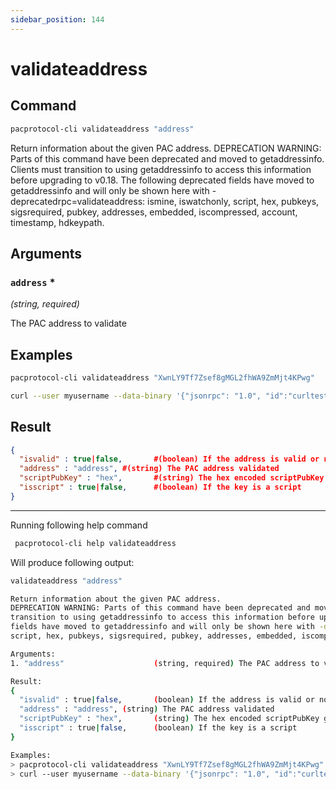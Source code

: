 ```yaml
---
sidebar_position: 144
---
```


# validateaddress
## Command

```bash
pacprotocol-cli validateaddress "address"
```

Return information about the given PAC address.
DEPRECATION WARNING: Parts of this command have been deprecated and moved to getaddressinfo. Clients must
transition to using getaddressinfo to access this information before upgrading to v0.18. The following deprecated
fields have moved to getaddressinfo and will only be shown here with -deprecatedrpc=validateaddress: ismine, iswatchonly,
script, hex, pubkeys, sigsrequired, pubkey, addresses, embedded, iscompressed, account, timestamp, hdkeypath.



## Arguments

### `address` <span class='asterisk'>*</span>
*(string, required)*

The PAC address to validate


## Examples
```bash
pacprotocol-cli validateaddress "XwnLY9Tf7Zsef8gMGL2fhWA9ZmMjt4KPwg"
```

```bash
curl --user myusername --data-binary '{"jsonrpc": "1.0", "id":"curltest", "method": "validateaddress", "params": ["XwnLY9Tf7Zsef8gMGL2fhWA9ZmMjt4KPwg"] }' -H 'content-type: text/plain;' http://127.0.0.1:1111/
```
## Result
```json
{
  "isvalid" : true|false,       #(boolean) If the address is valid or not. If not, this is the only property returned.
  "address" : "address", #(string) The PAC address validated
  "scriptPubKey" : "hex",       #(string) The hex encoded scriptPubKey generated by the address
  "isscript" : true|false,      #(boolean) If the key is a script
}
```


___

Running following help command
```bash
 pacprotocol-cli help validateaddress
```
Will produce following output:


```bash
validateaddress "address"

Return information about the given PAC address.
DEPRECATION WARNING: Parts of this command have been deprecated and moved to getaddressinfo. Clients must
transition to using getaddressinfo to access this information before upgrading to v0.18. The following deprecated
fields have moved to getaddressinfo and will only be shown here with -deprecatedrpc=validateaddress: ismine, iswatchonly,
script, hex, pubkeys, sigsrequired, pubkey, addresses, embedded, iscompressed, account, timestamp, hdkeypath.

Arguments:
1. "address"                    (string, required) The PAC address to validate

Result:
{
  "isvalid" : true|false,       (boolean) If the address is valid or not. If not, this is the only property returned.
  "address" : "address", (string) The PAC address validated
  "scriptPubKey" : "hex",       (string) The hex encoded scriptPubKey generated by the address
  "isscript" : true|false,      (boolean) If the key is a script
}

Examples:
> pacprotocol-cli validateaddress "XwnLY9Tf7Zsef8gMGL2fhWA9ZmMjt4KPwg"
> curl --user myusername --data-binary '{"jsonrpc": "1.0", "id":"curltest", "method": "validateaddress", "params": ["XwnLY9Tf7Zsef8gMGL2fhWA9ZmMjt4KPwg"] }' -H 'content-type: text/plain;' http://127.0.0.1:1111/

```

